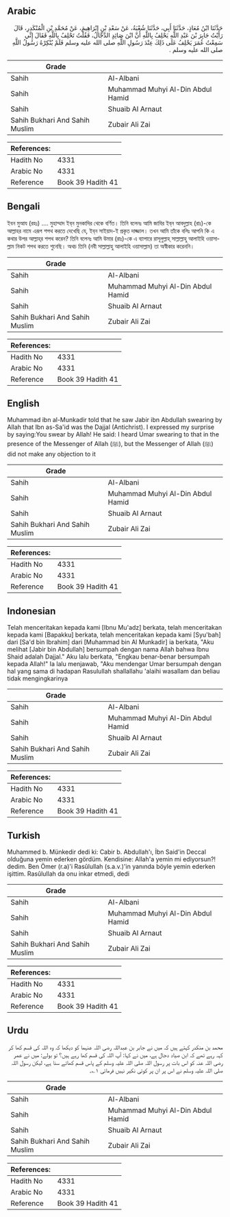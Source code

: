 ## Arabic


<div dir="rtl" lang="ar" style={{fontSize:'larger',backgroundColor:'#f8f9fa',padding:20}}>
حَدَّثَنَا ابْنُ مُعَاذٍ، حَدَّثَنَا أَبِي، حَدَّثَنَا شُعْبَةُ، عَنْ سَعْدِ بْنِ إِبْرَاهِيمَ، عَنْ مُحَمَّدِ بْنِ الْمُنْكَدِرِ، قَالَ رَأَيْتُ جَابِرَ بْنَ عَبْدِ اللَّهِ يَحْلِفُ بِاللَّهِ أَنَّ ابْنَ صَائِدٍ الدَّجَّالُ، فَقُلْتُ تَحْلِفُ بِاللَّهِ فَقَالَ إِنِّي سَمِعْتُ عُمَرَ يَحْلِفُ عَلَى ذَلِكَ عِنْدَ رَسُولِ اللَّهِ صلى الله عليه وسلم فَلَمْ يُنْكِرْهُ رَسُولُ اللَّهِ صلى الله عليه وسلم ‏.‏
</div>
<div style={{backgroundColor:'#f8f9fa',padding:20, marginBottom: 10}}><table> <thead> <tr> <th>Grade</th> <th></th> </tr> </thead> <tbody> <tr><td>Sahih</td><td>Al-Albani</td></tr><tr><td>Sahih</td><td>Muhammad Muhyi Al-Din Abdul Hamid</td></tr><tr><td>Sahih</td><td>Shuaib Al Arnaut</td></tr><tr><td>Sahih Bukhari And Sahih Muslim</td><td>Zubair Ali Zai</td></tr></tbody></table><table> <thead> <tr> <th>References:</th> <th></th> </tr> </thead> <tbody><tr><td>Hadith No</td><td>4331</td></tr><tr><td>Arabic No</td><td>4331</td></tr><tr><td>Reference</td><td>Book 39 Hadith 41</td></tr></tbody></table></div>

## Bengali


<div dir="ltr" lang="bn" style={{fontSize:'larger',backgroundColor:'#f8f9fa',padding:20}}>
ইবন মুআয (রহঃ) .... মুহাম্মাদ ইব্‌ন মুনকাদির থেকে বর্ণিত। তিনি বলেনঃ আমি জাবির ইব্‌ন আবদুল্লাহ (রাঃ)-কে আল্লাহর নামে এরূপ শপথ করতে দেখেছি যে, ইব্‌ন সাইয়াদ-ই প্রকৃত দাজ্জাল। তখন আমি তাঁকে বলিঃ আপনি কি এ কথার উপর আল্লাহ্‌র শপথ করেন? তিনি বলেনঃ আমি উমার (রাঃ)-কে এ ব্যাপারে রাসূলুল্লাহ্‌ সাল্লাল্লাহু আলাইহি ওয়াসাল্লাম নিকট শপথ করতে শুনেছি। অথচ তিনি (নবী সাল্লাল্লাহু আলাইহি ওয়াসাল্লাম) তা অস্বীকার করেননি।
</div>
<div style={{backgroundColor:'#f8f9fa',padding:20, marginBottom: 10}}><table> <thead> <tr> <th>Grade</th> <th></th> </tr> </thead> <tbody> <tr><td>Sahih</td><td>Al-Albani</td></tr><tr><td>Sahih</td><td>Muhammad Muhyi Al-Din Abdul Hamid</td></tr><tr><td>Sahih</td><td>Shuaib Al Arnaut</td></tr><tr><td>Sahih Bukhari And Sahih Muslim</td><td>Zubair Ali Zai</td></tr></tbody></table><table> <thead> <tr> <th>References:</th> <th></th> </tr> </thead> <tbody><tr><td>Hadith No</td><td>4331</td></tr><tr><td>Arabic No</td><td>4331</td></tr><tr><td>Reference</td><td>Book 39 Hadith 41</td></tr></tbody></table></div>

## English


<div dir="ltr" lang="en" style={{fontSize:'larger',backgroundColor:'#f8f9fa',padding:20}}>
Muhammad ibn al-Munkadir told that he saw Jabir ibn Abdullah swearing by Allah that Ibn as-Sa'id was the Dajjal (Antichrist). I expressed my surprise by saying:You swear by Allah! He said: I heard Umar swearing to that in the presence of the Messenger of Allah (ﷺ), but the Messenger of Allah (ﷺ) did not make any objection to it
</div>
<div style={{backgroundColor:'#f8f9fa',padding:20, marginBottom: 10}}><table> <thead> <tr> <th>Grade</th> <th></th> </tr> </thead> <tbody> <tr><td>Sahih</td><td>Al-Albani</td></tr><tr><td>Sahih</td><td>Muhammad Muhyi Al-Din Abdul Hamid</td></tr><tr><td>Sahih</td><td>Shuaib Al Arnaut</td></tr><tr><td>Sahih Bukhari And Sahih Muslim</td><td>Zubair Ali Zai</td></tr></tbody></table><table> <thead> <tr> <th>References:</th> <th></th> </tr> </thead> <tbody><tr><td>Hadith No</td><td>4331</td></tr><tr><td>Arabic No</td><td>4331</td></tr><tr><td>Reference</td><td>Book 39 Hadith 41</td></tr></tbody></table></div>

## Indonesian


<div dir="ltr" lang="id" style={{fontSize:'larger',backgroundColor:'#f8f9fa',padding:20}}>
Telah menceritakan kepada kami [Ibnu Mu'adz] berkata, telah menceritakan kepada kami [Bapakku] berkata, telah menceritakan kepada kami [Syu'bah] dari [Sa'd bin Ibrahim] dari [Muhammad bin Al Munkadir] ia berkata, "Aku melihat [Jabir bin Abdullah] bersumpah dengan nama Allah bahwa Ibnu Shaid adalah Dajjal." Aku lalu berkata, "Engkau benar-benar bersumpah kepada Allah!" Ia lalu menjawab, "Aku mendengar Umar bersumpah dengan hal yang sama di hadapan Rasulullah shallallahu 'alaihi wasallam dan beliau tidak mengingkarinya
</div>
<div style={{backgroundColor:'#f8f9fa',padding:20, marginBottom: 10}}><table> <thead> <tr> <th>Grade</th> <th></th> </tr> </thead> <tbody> <tr><td>Sahih</td><td>Al-Albani</td></tr><tr><td>Sahih</td><td>Muhammad Muhyi Al-Din Abdul Hamid</td></tr><tr><td>Sahih</td><td>Shuaib Al Arnaut</td></tr><tr><td>Sahih Bukhari And Sahih Muslim</td><td>Zubair Ali Zai</td></tr></tbody></table><table> <thead> <tr> <th>References:</th> <th></th> </tr> </thead> <tbody><tr><td>Hadith No</td><td>4331</td></tr><tr><td>Arabic No</td><td>4331</td></tr><tr><td>Reference</td><td>Book 39 Hadith 41</td></tr></tbody></table></div>

## Turkish


<div dir="ltr" lang="tr" style={{fontSize:'larger',backgroundColor:'#f8f9fa',padding:20}}>
Muhammed b. Münkedir dedi ki: Cabir b. Abdullah'ı, İbn Said'in Deccal olduğuna yemin ederken gördüm. Kendisine: Allah'a yemin mi ediyorsun?! dedim. Ben Ömer (r.a)'i Rasûlullah (s.a.v.)'in yanında böyle yemin ederken işittim. Rasûlullah da onu inkar etmedi, dedi
</div>
<div style={{backgroundColor:'#f8f9fa',padding:20, marginBottom: 10}}><table> <thead> <tr> <th>Grade</th> <th></th> </tr> </thead> <tbody> <tr><td>Sahih</td><td>Al-Albani</td></tr><tr><td>Sahih</td><td>Muhammad Muhyi Al-Din Abdul Hamid</td></tr><tr><td>Sahih</td><td>Shuaib Al Arnaut</td></tr><tr><td>Sahih Bukhari And Sahih Muslim</td><td>Zubair Ali Zai</td></tr></tbody></table><table> <thead> <tr> <th>References:</th> <th></th> </tr> </thead> <tbody><tr><td>Hadith No</td><td>4331</td></tr><tr><td>Arabic No</td><td>4331</td></tr><tr><td>Reference</td><td>Book 39 Hadith 41</td></tr></tbody></table></div>

## Urdu


<div dir="rtl" lang="ur" style={{fontSize:'larger',backgroundColor:'#f8f9fa',padding:20}}>
محمد بن منکدر کہتے ہیں کہ میں نے جابر بن عبداللہ رضی اللہ عنہما کو دیکھا کہ وہ اللہ کی قسم کھا کر کہہ رہے تھے کہ ابن صیاد دجال ہے، میں نے کہا: آپ اللہ کی قسم کھا رہے ہیں؟ تو بولے: میں نے عمر رضی اللہ عنہ کو اس بات پر رسول اللہ صلی اللہ علیہ وسلم کے پاس قسم کھاتے سنا ہے، لیکن رسول اللہ صلی اللہ علیہ وسلم نے اس پر ان پر کوئی نکیر نہیں فرمائی ۱؎۔
</div>
<div style={{backgroundColor:'#f8f9fa',padding:20, marginBottom: 10}}><table> <thead> <tr> <th>Grade</th> <th></th> </tr> </thead> <tbody> <tr><td>Sahih</td><td>Al-Albani</td></tr><tr><td>Sahih</td><td>Muhammad Muhyi Al-Din Abdul Hamid</td></tr><tr><td>Sahih</td><td>Shuaib Al Arnaut</td></tr><tr><td>Sahih Bukhari And Sahih Muslim</td><td>Zubair Ali Zai</td></tr></tbody></table><table> <thead> <tr> <th>References:</th> <th></th> </tr> </thead> <tbody><tr><td>Hadith No</td><td>4331</td></tr><tr><td>Arabic No</td><td>4331</td></tr><tr><td>Reference</td><td>Book 39 Hadith 41</td></tr></tbody></table></div>